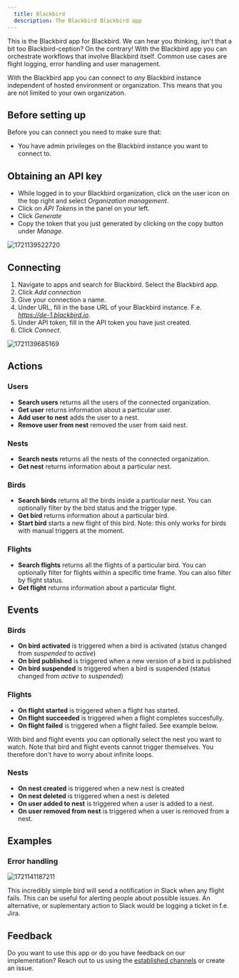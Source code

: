 ```yaml
---
  title: Blackbird
  description: The Blackbird Blackbird app
---
```


<LinkCard title="View on Github" target="_blank" href="https://github.com/bb-io/Blackbird" icon="github" />

This is the Blackbird app for Blackbird. We can hear you thinking, isn't that a bit too Blackbird-ception? On the contrary! With the Blackbird app you can orchestrate workflows that involve Blackbird itself. Common use cases are flight logging, error handling and user management.

With the Blackbird app you can connect to _any_ Blackbird instance independent of hosted environment or organization. This means that you are not limited to your own organization.

## Before setting up

Before you can connect you need to make sure that:

- You have admin privileges on the Blackbird instance you want to connect to.

## Obtaining an API key

- While logged in to your Blackbird organization, click on the user icon on the top right and select _Organization management_.
- Click on _API Tokens_ in the panel on your left.
- Click _Generate_
- Copy the token that you just generated by clicking on the copy button under _Manage_.

![1721139522720](https://raw.githubusercontent.com/bb-io/Blackbird/main/image/README/1721139522720.png)

## Connecting

1. Navigate to apps and search for Blackbird. Select the Blackbird app.
2. Click _Add connection_
3. Give your connection a name.
4. Under URL, fill in the base URL of your Blackbird instance. F.e. _https://de-1.blackbird.io_.
5. Under API token, fill in the API token you have just created.
6. Click _Connect_.

![1721139685169](https://raw.githubusercontent.com/bb-io/Blackbird/main/image/README/1721139685169.png)

## Actions

### Users
- **Search users** returns all the users of the connected organization.
- **Get user** returns information about a particular user.
- **Add user to nest** adds the user to a nest.
- **Remove user from nest** removed the user from said nest.

### Nests
- **Search nests** returns all the nests of the connected organization.
- **Get nest** returns information about a particular nest.

### Birds
- **Search birds** returns all the birds inside a particular nest. You can optionally filter by the bird status and the trigger type.
- **Get bird** returns information about a particular bird.
- **Start bird** starts a new flight of this bird. Note: this only works for birds with manual triggers at the moment.

### Flights
- **Search flights** returns all the flights of a particular bird. You can optionally filter for flights within a specific time frame. You can also filter by flight status.
- **Get flight** returns information about a particular flight.

## Events

### Birds
- **On bird activated** is triggered when a bird is activated (status changed from _suspended_ to _active_)
- **On bird published** is triggered when a new version of a bird is published
- **On bird suspended** is triggered when a bird is suspended (status changed from _active_ to _suspended_)

### Flights
- **On flight started** is triggered when a flight has started.
- **On flight succeeded** is triggered when a flight completes succesfully.
- **On flight failed** is triggered when a flight failed. See example below.

With bird and flight events you can optionally select the nest you want to watch. Note that bird and flight events cannot trigger themselves. You therefore don't have to worry about infinite loops.

### Nests
- **On nest created** is triggered when a new nest is created
- **On nest deleted** is triggered when a nest is deleted
- **On user added to nest** is triggered when a user is added to a nest.
- **On user removed from nest** is triggered when a user is removed from a nest.

## Examples

### Error handling
![1721141187211](https://raw.githubusercontent.com/bb-io/Blackbird/main/image/README/1721141187211.png)

This incredibly simple bird will send a notification in Slack when any flight fails. This can be useful for alerting people about possible issues. An alternative, or suplementary action to Slack would be logging a ticket in f.e. Jira.

## Feedback

Do you want to use this app or do you have feedback on our implementation? Reach out to us using the [established channels](https://www.blackbird.io/) or create an issue.

